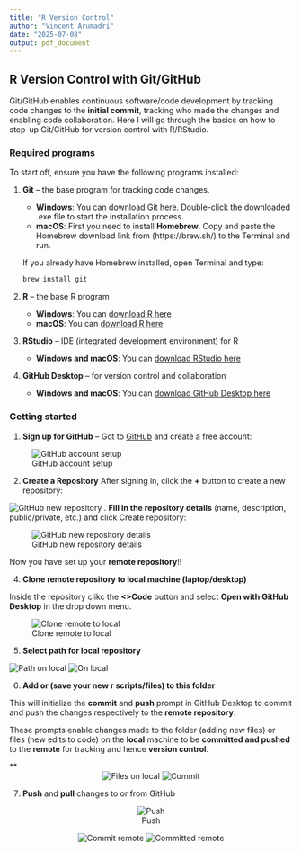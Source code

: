```yaml
---
title: "R Version Control"
author: "Vincent Arumadri"
date: "2025-07-08"
output: pdf_document
---
```


## R Version Control with Git/GitHub

Git/GitHub enables continuous software/code development by tracking code changes to the **initial commit**, tracking who made the changes and enabling code collaboration. Here I will go through the basics on how to step-up Git/GitHub for version control with R/RStudio. 

### Required programs 

To start off, ensure you have the following programs installed:

1. **Git** – the base program for tracking code changes.  
   - **Windows**: You can [download Git here](https://git-scm.com/downloads). Double-click the downloaded .exe file to start the installation process.  
   - **macOS**: First you need to install **Homebrew**. Copy and paste the Homebrew download link from (https://brew.sh/) to the Terminal and run.
   
   If you already have Homebrew installed, open Terminal and type:

     ```bash
     brew install git
     ```
2. **R** – the base R program
   - **Windows**: You can [download R here](https://cran.r-project.org/bin/windows/base/)
   - **macOS**: You can [download R here](https://cran.r-project.org/bin/macosx/)
   
3. **RStudio** – IDE (integrated development environment) for R
   - **Windows and macOS**:  You can [download RStudio here](https://posit.co/downloads/)

4. **GitHub Desktop** – for version control and collaboration
   - **Windows and macOS**:  You can [download GitHub Desktop here](https://desktop.github.com/download/)

\newpage

### Getting started 

1. **Sign up for GitHub** – Got to [GitHub](https://github.com/) and create a free account:

![GitHub account setup](./github_account.png)

\vspace{3cm}

2. **Create a Repository**
After signing in, click the **+** button to create a new repository:

![GitHub new repository](./new_repository.png)
\newpage
3. **Fill in the repository details** (name, description, public/private, etc.) and click Create repository:
    
![GitHub new repository details](./repository_details.png)   

Now you have set up your **remote repository**!! 

\newpage

4. **Clone remote repository to local machine (laptop/desktop)**

Inside the repository clikc the **<>Code** button and select **Open with GitHub Desktop** in the drop down menu. 

![Clone remote to local](./clone_to_local.png)

\newpage

5. **Select path for local repository**
<center>

![Path on local](./path_on_local.png)
![On local](./on_local.png)
</center>

\newpage

6. **Add or (save your new r scripts/files) to this folder** 

This will initialize the **commit** and **push** prompt in GitHub Desktop to commit and push the changes respectively to the **remote repository**. 

These prompts enable changes made to the folder (adding new files) or files (new edits to code) on the **local** machine to be **committed and pushed** to the **remote** for tracking and hence **version control**.

**
<center>

![Files on local](./files_on_local.png)
![Commit](./commit.png)
</center>

\newpage

7. **Push** and **pull** changes to or from GitHub 

<center>

![Push](./push.png)

![Commit remote](./commit_remote.png)
![Committed remote](./committed_remote.png)

</center>
